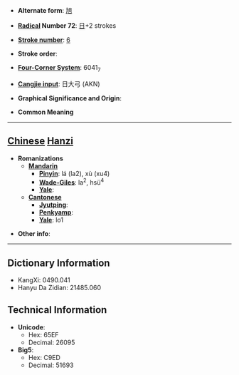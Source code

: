 * '''Alternate form''': [[旭]]

* '''[[Wiktionary:Chinese radical index| Radical]] Number 72''': [[Wiktionary:Chinese radical index 日|日]]+2 strokes

* '''[[Wiktionary:Chinese total strokes index|Stroke number]]''': [[Wiktionary:Chinese total strokes index 6|6]]

* '''Stroke order''': 

* '''[[Wiktionary:Chinese four corner index|Four-Corner System]]''': 6041<sub>7</sub>

* '''[[Wiktionary:Chinese Cangjie index|Cangjie input]]''': 日大弓 (AKN)

* '''Graphical Significance and Origin''': 

* '''Common Meaning'''

----

== [[Chinese]] [[Hanzi]] ==

* '''Romanizations'''
** '''[[Mandarin]]'''
*** '''[[Pinyin]]''': lá (la2), xù (xu4)
*** '''[[Wade-Giles]]''': la<sup>2</sup>, hsü<sup>4</sup>
*** '''[[Yale]]''': 
** '''[[Cantonese]]'''
*** '''[[Jyutping]]''':
*** '''[[Penkyamp]]''': 
*** '''[[Yale]]''': lo1

* '''Other info''': 

----

== Dictionary Information ==

* KangXi: 0490.041
* Hanyu Da Zidian: 21485.060

== Technical Information ==

* '''Unicode''':
** Hex: 65EF
** Decimal: 26095
* '''Big5''':
** Hex: C9ED
** Decimal: 51693
